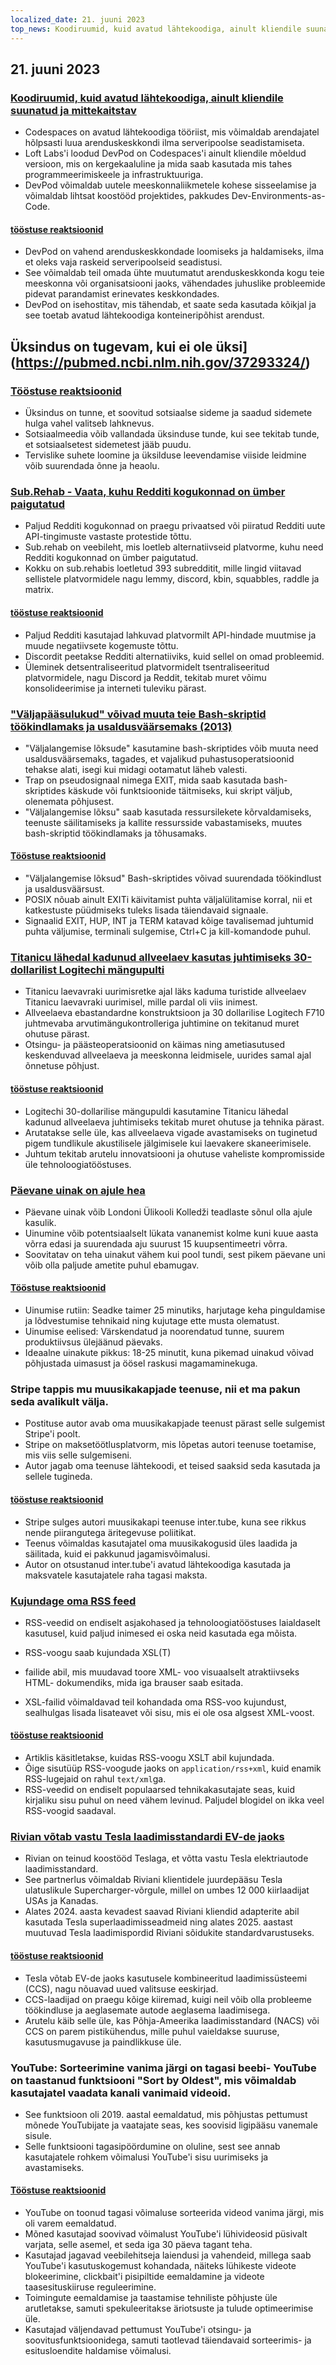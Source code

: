 ```yaml
---
localized_date: 21. juuni 2023
top_news: Koodiruumid, kuid avatud lähtekoodiga, ainult kliendile suunatud ja mittekaitstav
---
```




## 21. juuni 2023

### [Koodiruumid, kuid avatud lähtekoodiga, ainult kliendile suunatud ja mittekaitstav](https://devpod.sh/)

- Codespaces on avatud lähtekoodiga tööriist, mis võimaldab arendajatel hõlpsasti luua arenduskeskkondi ilma serveripoolse seadistamiseta.
- Loft Labs'i loodud DevPod on Codespaces'i ainult kliendile mõeldud versioon, mis on kergekaaluline ja mida saab kasutada mis tahes programmeerimiskeele ja infrastruktuuriga.
- DevPod võimaldab uutele meeskonnaliikmetele kohese sisseelamise ja võimaldab lihtsat koostööd projektides, pakkudes Dev-Environments-as-Code.

#### [tööstuse reaktsioonid](http://news.ycombinator.com/item?id=36407477)

- DevPod on vahend arenduskeskkondade loomiseks ja haldamiseks, ilma et oleks vaja raskeid serveripoolseid seadistusi.
- See võimaldab teil omada ühte muutumatut arenduskeskkonda kogu teie meeskonna või organisatsiooni jaoks, vähendades juhuslike probleemide pidevat parandamist erinevates keskkondades.
- DevPod on isehostitav, mis tähendab, et saate seda kasutada kõikjal ja see toetab avatud lähtekoodiga konteineripõhist arendust.

## Üksindus on tugevam, kui ei ole üksi](https://pubmed.ncbi.nlm.nih.gov/37293324/)

### [Tööstuse reaktsioonid](http://news.ycombinator.com/item?id=36403280)

- Üksindus on tunne, et soovitud sotsiaalse sideme ja saadud sidemete hulga vahel valitseb lahknevus.
- Sotsiaalmeedia võib vallandada üksinduse tunde, kui see tekitab tunde, et sotsiaalsetest sidemetest jääb puudu.
- Tervislike suhete loomine ja üksilduse leevendamise viiside leidmine võib suurendada õnne ja heaolu.

### [Sub.Rehab - Vaata, kuhu Redditi kogukonnad on ümber paigutatud](https://sub.rehab/)

- Paljud Redditi kogukonnad on praegu privaatsed või piiratud Redditi uute API-tingimuste vastaste protestide tõttu.
- Sub.rehab on veebileht, mis loetleb alternatiivseid platvorme, kuhu need Redditi kogukonnad on ümber paigutatud.
- Kokku on sub.rehabis loetletud 393 subredditit, mille lingid viitavad sellistele platvormidele nagu lemmy, discord, kbin, squabbles, raddle ja matrix.

#### [tööstuse reaktsioonid](http://news.ycombinator.com/item?id=36401999)

- Paljud Redditi kasutajad lahkuvad platvormilt API-hindade muutmise ja muude negatiivsete kogemuste tõttu.
- Discordit peetakse Redditi alternatiiviks, kuid sellel on omad probleemid.
- Üleminek detsentraliseeritud platvormidelt tsentraliseeritud platvormidele, nagu Discord ja Reddit, tekitab muret võimu konsolideerimise ja interneti tuleviku pärast.

### ["Väljapääsulukud" võivad muuta teie Bash-skriptid töökindlamaks ja usaldusväärsemaks (2013)](http://redsymbol.net/articles/bash-exit-traps/)

- "Väljalangemise lõksude" kasutamine bash-skriptides võib muuta need usaldusväärsemaks, tagades, et vajalikud puhastusoperatsioonid tehakse alati, isegi kui midagi ootamatut läheb valesti.
- Trap on pseudosignaal nimega EXIT, mida saab kasutada bash-skriptides käskude või funktsioonide täitmiseks, kui skript väljub, olenemata põhjusest.
- "Väljalangemise lõksu" saab kasutada ressursilekete kõrvaldamiseks, teenuste säilitamiseks ja kallite ressursside vabastamiseks, muutes bash-skriptid töökindlamaks ja tõhusamaks.

#### [Tööstuse reaktsioonid](http://news.ycombinator.com/item?id=36400465)

- "Väljalangemise lõksud" Bash-skriptides võivad suurendada töökindlust ja usaldusväärsust.
- POSIX nõuab ainult EXITi käivitamist puhta väljalülitamise korral, nii et katkestuste püüdmiseks tuleks lisada täiendavaid signaale.
- Signaalid EXIT, HUP, INT ja TERM katavad kõige tavalisemad juhtumid puhta väljumise, terminali sulgemise, Ctrl+C ja kill-komandode puhul.

### [Titanicu lähedal kadunud allveelaev kasutas juhtimiseks 30-dollarilist Logitechi mängupulti](https://arstechnica.com/gaming/2023/06/submarine-missing-near-titanic-used-a-30-logitech-gamepad-for-steering/)

- Titanicu laevavraki uurimisretke ajal läks kaduma turistide allveelaev Titanicu laevavraki uurimisel, mille pardal oli viis inimest.
- Allveelaeva ebastandardne konstruktsioon ja 30 dollarilise Logitech F710 juhtmevaba arvutimängukontrolleriga juhtimine on tekitanud muret ohutuse pärast.
- Otsingu- ja päästeoperatsioonid on käimas ning ametiasutused keskenduvad allveelaeva ja meeskonna leidmisele, uurides samal ajal õnnetuse põhjust.

#### [tööstuse reaktsioonid](http://news.ycombinator.com/item?id=36407781)

- Logitechi 30-dollarilise mängupuldi kasutamine Titanicu lähedal kadunud allveelaeva juhtimiseks tekitab muret ohutuse ja tehnika pärast.
- Arutatakse selle üle, kas allveelaeva vigade avastamiseks on tuginetud pigem tundlikule akustilisele jälgimisele kui laevakere skaneerimisele.
- Juhtum tekitab arutelu innovatsiooni ja ohutuse vaheliste kompromisside üle tehnoloogiatööstuses.

### [Päevane uinak on ajule hea](https://www.bbc.com/news/health-65950168)

- Päevane uinak võib Londoni Ülikooli Kolledži teadlaste sõnul olla ajule kasulik.
- Uinumine võib potentsiaalselt lükata vananemist kolme kuni kuue aasta võrra edasi ja suurendada aju suurust 15 kuupsentimeetri võrra.
- Soovitatav on teha uinakut vähem kui pool tundi, sest pikem päevane uni võib olla paljude ametite puhul ebamugav.

#### [Tööstuse reaktsioonid](http://news.ycombinator.com/item?id=36399503)

- Uinumise rutiin: Seadke taimer 25 minutiks, harjutage keha pinguldamise ja lõdvestumise tehnikaid ning kujutage ette musta olematust.
- Uinumise eelised: Värskendatud ja noorendatud tunne, suurem produktiivsus ülejäänud päevaks.
- Ideaalne uinakute pikkus: 18-25 minutit, kuna pikemad uinakud võivad põhjustada uimasust ja öösel raskusi magamaminekuga.

### Stripe tappis mu muusikakapjade teenuse, nii et ma pakun seda avalikult välja.

- Postituse autor avab oma muusikakapjade teenust pärast selle sulgemist Stripe'i poolt.
- Stripe on maksetöötlusplatvorm, mis lõpetas autori teenuse toetamise, mis viis selle sulgemiseni.
- Autor jagab oma teenuse lähtekoodi, et teised saaksid seda kasutada ja sellele tugineda.

#### [tööstuse reaktsioonid](http://news.ycombinator.com/item?id=36403607)

- Stripe sulges autori muusikakapi teenuse inter.tube, kuna see rikkus nende piirangutega äritegevuse poliitikat.
- Teenus võimaldas kasutajatel oma muusikakogusid üles laadida ja säilitada, kuid ei pakkunud jagamisvõimalusi.
- Autor on otsustanud inter.tube'i avatud lähtekoodiga kasutada ja maksvatele kasutajatele raha tagasi maksta.

### [Kujundage oma RSS feed](https://darekkay.com/blog/rss-styling/)

- RSS-veedid on endiselt asjakohased ja tehnoloogiatööstuses laialdaselt kasutusel, kuid paljud inimesed ei oska neid kasutada ega mõista.
- RSS-voogu saab kujundada XSL(T)

- failide abil, mis muudavad toore XML- voo visuaalselt atraktiivseks HTML- dokumendiks, mida iga brauser saab esitada.

- XSL-failid võimaldavad teil kohandada oma RSS-voo kujundust, sealhulgas lisada lisateavet või sisu, mis ei ole osa algsest XML-voost.

#### [tööstuse reaktsioonid](http://news.ycombinator.com/item?id=36401854)

- Artiklis käsitletakse, kuidas RSS-voogu XSLT abil kujundada.
- Õige sisutüüp RSS-voogude jaoks on `application/rss+xml`, kuid enamik RSS-lugejaid on rahul `text/xml`ga.
- RSS-veedid on endiselt populaarsed tehnikakasutajate seas, kuid kirjaliku sisu puhul on need vähem levinud. Paljudel blogidel on ikka veel RSS-voogid saadaval.

### [Rivian võtab vastu Tesla laadimisstandardi EV-de jaoks](https://ev-edition.com/2023/06/rivian-joins-forces-with-tesla-embracing-their-charging-standard-for-electric-vehicles/)

- Rivian on teinud koostööd Teslaga, et võtta vastu Tesla elektriautode laadimisstandard.
- See partnerlus võimaldab Riviani klientidele juurdepääsu Tesla ulatuslikule Supercharger-võrgule, millel on umbes 12 000 kiirlaadijat USAs ja Kanadas.
- Alates 2024. aasta kevadest saavad Riviani kliendid adapterite abil kasutada Tesla superlaadimisseadmeid ning alates 2025. aastast muutuvad Tesla laadimispordid Riviani sõidukite standardvarustuseks.

#### [tööstuse reaktsioonid](http://news.ycombinator.com/item?id=36403494)

- Tesla võtab EV-de jaoks kasutusele kombineeritud laadimissüsteemi (CCS), nagu nõuavad uued valitsuse eeskirjad.
- CCS-laadijad on praegu kõige kiiremad, kuigi neil võib olla probleeme töökindluse ja aeglasemate autode aeglasema laadimisega.
- Arutelu käib selle üle, kas Põhja-Ameerika laadimisstandard (NACS) või CCS on parem pistikühendus, mille puhul vaieldakse suuruse, kasutusmugavuse ja paindlikkuse üle.

### YouTube: Sorteerimine vanima järgi on tagasi beebi- YouTube on taastanud funktsiooni "Sort by Oldest", mis võimaldab kasutajatel vaadata kanali vanimaid videoid.

- See funktsioon oli 2019. aastal eemaldatud, mis põhjustas pettumust mõnede YouTubijate ja vaatajate seas, kes soovisid ligipääsu vanemale sisule.
- Selle funktsiooni tagasipöördumine on oluline, sest see annab kasutajatele rohkem võimalusi YouTube'i sisu uurimiseks ja avastamiseks.

#### [Tööstuse reaktsioonid](http://news.ycombinator.com/item?id=36410777)

- YouTube on toonud tagasi võimaluse sorteerida videod vanima järgi, mis oli varem eemaldatud.
- Mõned kasutajad soovivad võimalust YouTube'i lühivideosid püsivalt varjata, selle asemel, et seda iga 30 päeva tagant teha.
- Kasutajad jagavad veebilehitseja laiendusi ja vahendeid, millega saab YouTube'i kasutuskogemust kohandada, näiteks lühikeste videote blokeerimine, clickbait'i pisipiltide eemaldamine ja videote taasesituskiiruse reguleerimine.
- Toimingute eemaldamise ja taastamise tehniliste põhjuste üle arutletakse, samuti spekuleeritakse äriotsuste ja tulude optimeerimise üle.
- Kasutajad väljendavad pettumust YouTube'i otsingu- ja soovitusfunktsioonidega, samuti taotlevad täiendavaid sorteerimis- ja esitusloendite haldamise võimalusi.

</Steps>
